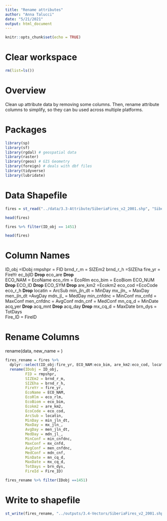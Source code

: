 ```yaml
---
title: "Rename attributes"
author: "Anna Talucci"
date: "5/21/2021"
output: html_document
---
```


```r
knitr::opts_chunk$set(echo = TRUE)
```

# Clear workspace

```r
rm(list=ls()) 
```

# Overview

Clean up  attribute data by removing some columns. Then, rename attribute columns to simplify, so they can bu used across multiple platforms.

# Packages

```r
library(sp)
library(sf)
library(rgdal) # geospatial data
library(raster)
library(rgeos) # GIS Geometry
library(foreign) # deals with dbf files
library(tidyverse)
library(lubridate)
```


# Data Shapefile
```r
fires = st_read("../data/3.3-Attribute/SiberiaFires_v2_2001.shp", "SiberiaFires_v2_2001") 
```

```r
head(fires)
```

```r
fires %>% filter(ID_obj == 1451)

```

```r
head(fires)
```

# Column Names
ID_obj =IDobj
rmpshpr = FID
brnd_r_m = SIZEm2
brnd_r_h =SIZEha
fire_yr = FireYr
ec_bjID **Drop** 
eco_are **Drop**       
ECO_NAM = EcoName
eco_rlm = EcoRlm
eco_bim = EcoBiom
ECO_NUM **Drop** 
ECO_ID **Drop** 
ECO_SYM **Drop** 
are_km2 =Ecokm2
eco_cod =EcoCode
eco_r_h   **Drop** 
locatin = ArcSub
min_jln_dt = MinDay 
mx_jln_ = MaxDay
men_jln_dt =AvgDay
mdn_jl_ = MedDay
min_cnfdnc = MinConf
mx_cnfd = MaxConf
men_cnfdnc = AvgConf
mdn_cnf = MedConf
mn_cq_d = MinDate
acq_yer **Drop** 
acq_mnt **Drop** 
acq_day    **Drop** 
mx_cq_d = MaxDate
brn_dys = TotDays             
 Fire_ID = FireID
 

# Rename Columns
rename(data,  new_name = )

```r
fires_rename = fires %>% 
  dplyr::select(ID_obj:fire_yr, ECO_NAM:eco_bim, are_km2:eco_cod, locatin:mn_cq_d, mx_cq_d:Fire_ID) %>% 
  rename(IDobj = ID_obj, 
         FID = rmpshpr, 
         SIZEm2 = brnd_r_m, 
         SIZEha = brnd_r_h, 
         FireYr = fire_yr, 
         EcoName = ECO_NAM, 
         EcoRlm = eco_rlm, 
         EcoBiom = eco_bim, 
         Ecokm2 = are_km2, 
         EcoCode = eco_cod, 
         ArcSub = locatin, 
         MinDay = min_jln_dt, 
         MaxDay = mx_jln_, 
         AvgDay = men_jln_dt, 
         MedDay = mdn_jl_, 
         MinConf = min_cnfdnc, 
         MaxConf = mx_cnfd, 
         AvgConf = men_cnfdnc, 
         MedConf = mdn_cnf, 
         MinDate = mn_cq_d, 
         MaxDate = mx_cq_d, 
         TotDays = brn_dys, 
         FireId = Fire_ID)

```

```r
fires_rename %>% filter(IDobj ==1451)

```

# Write to shapefile
```r
st_write(fires_rename, "../outputs/3.4-Vectors/SiberiaFires_v2_2001.shp", driver="ESRI Shapefile") 
```

